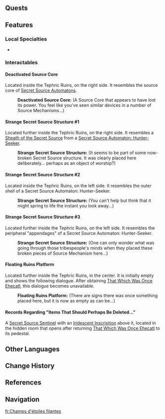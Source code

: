 {{Location Infobox
|image        = Fallingstar Fields.png
|type         = Subarea
|map_level    = 
|area         = Atocpan
|region       = Natlan
}}
{{Location Intro|description=<p>{{If Self|Fallingstar Fields|It|Fallingstar Fields}} contains the '''Tephric Ruins''', a section of ruins that was ejected from the volcano around [[cataclysm|500 years ago]].<ref>{{Ref/Quest|Investigator of Ancient Ruins}}</ref></p>}}

<!--
==Points of Interest==
{{Locations by Category Table
|type = Points of Interest
|not = Bulletin Boards}}
-->
==Quests==
{{Quests by Category List|Fallingstar Fields Quests|heo=1}}

==Features==
<!--
===Domains===
{{Domains by Category Gallery}}

===Exploration===
* 

===Bosses===
*{{Enemy|}}
-->
===Local Specialties===
* {{Item|Dracolite}}

===Interactables===
====Deactivated Source Core====
Located inside the Tephric Ruins, on the right side. It resembles the source core of [[Secret Source Automaton]]s.
{{Dialogue Start}}
:'''Deactivated Source Core:''' (A Source Core that appears to have lost its power. You feel like you've seen similar devices in a number of Source Mechanisms...)
{{Dialogue End}}

====Strange Secret Source Structure #1====<!-- Numbered arbitrarily -->
Located further inside the Tephric Ruins, on the right side. It resembles a [[Sheath of the Secret Source]] from a [[Secret Source Automaton: Hunter-Seeker]].
{{Dialogue Start}}
:'''Strange Secret Source Structure:''' (It seems to be part of some now-broken Secret Source structure. It was clearly placed here deliberately... perhaps as an object of worship?)
{{Dialogue End}}

====Strange Secret Source Structure #2====
Located inside the Tephric Ruins, on the left side. It resembles the outer shell of a Secret Source Automaton: Hunter-Seeker.
{{Dialogue Start}}
:'''Strange Secret Source Structure:''' (You can't help but think that it might spring to life the instant you look away...)
{{Dialogue End}}

====Strange Secret Source Structure #3====
Located further inside the Tephric Ruins, on the left side. It resembles the peripheral "appendages" of a Secret Source Automaton: Hunter-Seeker.
{{Dialogue Start}}
:'''Strange Secret Source Structure:''' (One can only wonder what was going through those tribespeople's minds when they placed these broken pieces of Source Mechanism here...)
{{Dialogue End}}

====Floating Ruins Platform====
Located further inside the Tephric Ruins, in the center. It is initially empty and shows the following dialogue. After obtaining [[That Which Was Once Ehecatl]], this dialogue becomes unavailable.{{verify}}<!-- only interact option is to place Ehecatl there -->
{{Dialogue Start}}
:'''Floating Ruins Platform:''' (There are signs there was once something placed here, but it is now as empty as can be...)
{{Dialogue End}}

====Records Regarding "Items That Should Perhaps Be Deleted..."====
A [[Secret Source Sentinel]] with an [[Iridescent Inscription]] above it, located in the hidden room that opens after returning [[That Which Was Once Ehecatl]] to its pedestal.
{{Readable|title=Records Regarding "Items That Should Perhaps Be Deleted..."|
Report on Reversing the Regressive Evolution of the Dragonborn<br>
...<br>
The following conclusions can be drawn from our experiments and trials: Previous regressive evolutionary events have significantly impacted the physiological malleability of the Dragonborn.<br>
On the one hand, [[Saurian|Dragonborn experiencing regressive evolution]] can, at present, adapt to a stable environment that has undergone (...) changes.<br>
On the other, the power such physical forms can withstand cannot be restored to their original state via (...). This can only be achieved via bloodlines... (...) can be selected and beneficial modifications then performed over generations through expression of the mark known as the "[[Flamelord's Blessing]]"...<br>
...<br>
Assessment:<br>
It may be possible to restore lost wisdom to the Dragonborn through the above methods. However, the price would be too great.<br>
There is neither enough time, nor can the bodies of many of our kin who have already regressed withstand the power required.<br>
This report should remain sealed... Even though our regressed kin are already...<br>
These experiments are too cruel.<br><br>

Comments on the Phlogiston Records<br>
Time of Comment:<br>
Unknown<br>
Comment:<br>
...This may well be an opportunity.<br>
If we could... make use of this experiment... perhaps we could overcome the barrier of destiny laid down by (...).<br>
Ah, [[Xiuhcoatl|my brother]], through all these long years, the promise [[Kukulkan|I]] saw in humanity... Was it justified, or was it all a mistake...<br>
The future I once hoped for, the world I once planned out... If any of our kin can one day truly reach that "final choice"...<br>
Will it redeem these desolate years and grant me the final answer I've longed for?}}

<!--
==NPCs==
*

==Descriptions==
{{Description|}}

==Soundtracks==
{{Soundtracks by Category Table|type=location}}

==Lore==

==Gallery==
<gallery>

</gallery>

==Video Guides==
{{EVT
|video   = 
|caption = 
}}
-->
==Other Languages==
{{Other Languages
|en       = Fallingstar Fields
|zhs      = 石火坠陨处
|zhs_rm   = 
|zht      = 石火墜隕處
|zht_rm   = 
|zh_tl    = 
|ja       = {{Rubi|星岩|せいがん}}の{{Rubi|墜落地|ついらくち}}
|ja_rm    = Seigan no Tsuirakuchi
|ja_tl    = 
|ko       = 화산 유적지
|ko_tl    = 
|es       = Campos Despeñaestrellas
|es_tl    = Fallingstar Fields
|fr       = Champs d'étoiles filantes
|fr_tl    = Fields of Shooting Stars
|ru       = Поля падающих звёзд
|ru_tl    = 
|th       = Fallingstar Fields
|vi       = Khu Vực Đá Lửa Rơi
|vi_tl    = 
|de       = Sternfallfelder
|de_tl    = 
|id       = Fallingstar Fields
|pt       = Campos das Estrelas em Queda
|pt_tl    = 
|tr       = Yıldız Yağmuru Tarlaları
|tr_tl    = 
|it       = Pianure delle Stelle Cadenti
|it_tl    = 
}}

==Change History==
{{Change History|5.5}}

==References==
{{Reflist}}

==Navigation==
{{Area Navbox|Natlan}}

[[fr:Champs d'étoiles filantes]]